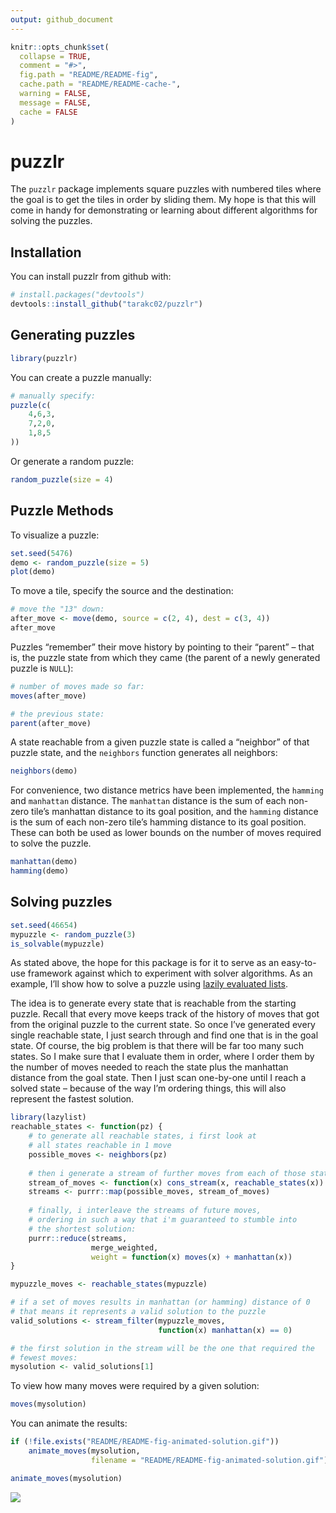 ```yaml
---
output: github_document
---
```


<!-- README.md is generated from README.Rmd. Please edit that file -->

```r
knitr::opts_chunk$set(
  collapse = TRUE,
  comment = "#>",
  fig.path = "README/README-fig",
  cache.path = "README/README-cache-",
  warning = FALSE,
  message = FALSE,
  cache = FALSE
)
```

# puzzlr

The `puzzlr` package implements square puzzles with numbered tiles where the goal is to get the tiles in order by sliding them. My hope is that this will come in handy for demonstrating or learning about different algorithms for solving the puzzles. 

## Installation

You can install puzzlr from github with:

```r
# install.packages("devtools")
devtools::install_github("tarakc02/puzzlr")
```

## Generating puzzles

```r
library(puzzlr)
```

You can create a puzzle manually:

```r
# manually specify:
puzzle(c(
    4,6,3,
    7,2,0,
    1,8,5
))
```

Or generate a random puzzle:

```r
random_puzzle(size = 4)
```

## Puzzle Methods

To visualize a puzzle:

```r
set.seed(5476)
demo <- random_puzzle(size = 5)
plot(demo)
```

To move a tile, specify the source and the destination:

```r
# move the "13" down:
after_move <- move(demo, source = c(2, 4), dest = c(3, 4))
after_move
```

Puzzles "remember" their move history by pointing to their "parent" -- that is, the puzzle state from which they came (the parent of a newly generated puzzle is `NULL`):

```r
# number of moves made so far:
moves(after_move)

# the previous state:
parent(after_move)
```

A state reachable from a given puzzle state is called a "neighbor" of that puzzle state, and the `neighbors` function generates all neighbors:

```r
neighbors(demo)
```

For convenience, two distance metrics have been implemented, the `hamming` and `manhattan` distance. The `manhattan` distance is the sum of each non-zero tile's manhattan distance to its goal position, and the `hamming` distance is the sum of each non-zero tile's hamming distance to its goal position. These can both be used as lower bounds on the number of moves required to solve the puzzle. 

```r
manhattan(demo)
hamming(demo)
```

## Solving puzzles

```r
set.seed(46654)
mypuzzle <- random_puzzle(3)
is_solvable(mypuzzle)
```

As stated above, the hope for this package is for it to serve as an easy-to-use framework against which to experiment with solver algorithms. As an example, I'll show how to solve a puzzle using [lazily evaluated lists](https://github.com/tarakc02/lazylist).

The idea is to generate every state that is reachable from the starting puzzle. Recall that every move keeps track of the history of moves that got from the original puzzle to the current state. So once I've generated every single reachable state, I just search through and find one that is in the goal state. Of course, the big problem is that there will be far too many such states. So I make sure that I evaluate them in order, where I order them by the number of moves needed to reach the state plus the manhattan distance from the goal state. Then I just scan one-by-one until I reach a solved state -- because of the way I'm ordering things, this will also represent the fastest solution. 

```r
library(lazylist)
reachable_states <- function(pz) {
    # to generate all reachable states, i first look at
    # all states reachable in 1 move
    possible_moves <- neighbors(pz)
    
    # then i generate a stream of further moves from each of those states
    stream_of_moves <- function(x) cons_stream(x, reachable_states(x))
    streams <- purrr::map(possible_moves, stream_of_moves)
    
    # finally, i interleave the streams of future moves, 
    # ordering in such a way that i'm guaranteed to stumble into
    # the shortest solution:
    purrr::reduce(streams, 
                  merge_weighted, 
                  weight = function(x) moves(x) + manhattan(x))
}

mypuzzle_moves <- reachable_states(mypuzzle)

# if a set of moves results in manhattan (or hamming) distance of 0 
# that means it represents a valid solution to the puzzle
valid_solutions <- stream_filter(mypuzzle_moves,
                                 function(x) manhattan(x) == 0)

# the first solution in the stream will be the one that required the 
# fewest moves:
mysolution <- valid_solutions[1]
```

To view how many moves were required by a given solution:

```r
moves(mysolution)
```

You can animate the results:

```r
if (!file.exists("README/README-fig-animated-solution.gif"))
    animate_moves(mysolution,  
                  filename = "README/README-fig-animated-solution.gif")
```

```r
animate_moves(mysolution)
```

![](README/README-fig-animated-solution.gif)
